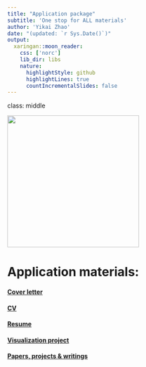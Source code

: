 ```yaml
---
title: "Application package"
subtitle: 'One stop for ALL materials'
author: 'Yikai Zhao'
date: "(updated: `r Sys.Date()`)"
output:
  xaringan::moon_reader:
    css: ['norc']
    lib_dir: libs
    nature:
      highlightStyle: github
      highlightLines: true
      countIncrementalSlides: false
---
```

class:  middle

<img src= 'NORClogo.jpg' width = '300'>

# Application materials:

#### [Cover letter](Coverletter.pdf)
#### [CV](https://ykzhao.com/CV/) 
#### [Resume](https://ykzhao.com/resume/)
#### [Visualization project](http://ykzhao.com/Data_product_pipeline/#1)
#### [Papers, projects & writings](https://ykzhao.com/)
 



